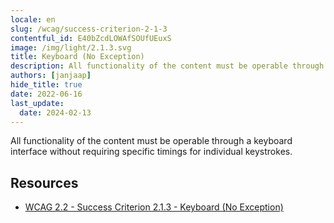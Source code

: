 ```yaml
---
locale: en
slug: /wcag/success-criterion-2-1-3
contentful_id: E40bZcdLOWAfSOUfUEuxS
image: /img/light/2.1.3.svg
title: Keyboard (No Exception)
description: All functionality of the content must be operable through a keyboard interface without requiring specific timings for individual keystrokes.
authors: [janjaap]
hide_title: true
date: 2022-06-16
last_update:
  date: 2024-02-13
---
```


<Hero
  title="Keyboard (No Exception)"
  imageSrc="/img/light/2.1.3.svg"
  alt="WCAG 2.1.3 icon"
  prefix="Success Criterion 2.1.3"
  suffix="Level AAA"
/>

All functionality of the content must be operable through a keyboard interface without requiring specific timings for individual keystrokes.

## Resources

- [WCAG 2.2 - Success Criterion 2.1.3 - Keyboard (No Exception)](https://www.w3.org/TR/WCAG22/#keyboard-no-exception)
